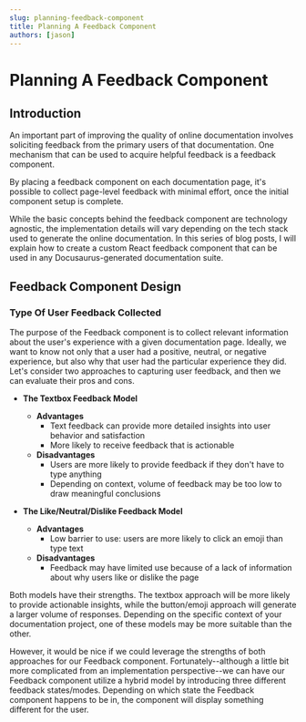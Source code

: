 ```yaml
---
slug: planning-feedback-component
title: Planning A Feedback Component
authors: [jason]
---
```



# Planning A Feedback Component

<TOCInline toc={toc} />

## Introduction

An important part of improving the quality of online documentation involves soliciting feedback from the primary users of that documentation. One mechanism that can be used to acquire helpful feedback is a feedback component.

By placing a feedback component on each documentation page, it's possible to collect page-level feedback with minimal effort, once the initial component setup is complete.

While the basic concepts behind the feedback component are technology agnostic, the implementation details will vary depending on the tech stack used to generate the online documentation. In this series of blog posts, I will explain how to create a custom React feedback component that can be used in any Docusaurus-generated documentation suite. 

## Feedback Component Design

### Type Of User Feedback Collected

The purpose of the Feedback component is to collect relevant information about the user's experience with a given documentation page. Ideally, we want to know not only that a user had a positive, neutral, or negative experience, but also why that user had the particular experience they did. Let's consider two approaches to capturing user feedback, and then we can evaluate their pros and cons.

- **The Textbox Feedback Model**

  <TextboxFeedbackModel />

  - **Advantages**
    - Text feedback can provide more detailed insights into user behavior and satisfaction
    - More likely to receive feedback that is actionable
  - **Disadvantages**
    - Users are more likely to provide feedback if they don't have to type anything
    - Depending on context, volume of feedback may be too low to draw meaningful conclusions

- **The Like/Neutral/Dislike Feedback Model**

  <ClickFeedbackModel />

  - **Advantages**
    - Low barrier to use: users are more likely to click an emoji than type text
  - **Disadvantages**
    - Feedback may have limited use because of a lack of information about why users like or dislike the page 

Both models have their strengths. The textbox approach will be more likely to provide actionable insights, while the button/emoji approach will generate a larger volume of responses. Depending on the specific context of your documentation project, one of these models may be more suitable than the other.

However, it would be nice if we could leverage the strengths of both approaches for our Feedback component. Fortunately--although a little bit more complicated from an implementation perspective--we can have our Feedback component utilize a hybrid model by introducing three different feedback states/modes. Depending on which state the Feedback component happens to be in, the component will display something different for the user.   



